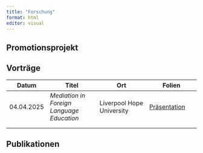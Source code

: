 ```yaml
---
title: "Forschung"
format: html
editor: visual
---
```


## Promotionsprojekt

## Vorträge

| Datum | Titel | Ort | Folien |
|------------|--------------------|--------------------|--------------------|
| 04.04.2025 | *Mediation in Foreign Language Education* | Liverpool Hope University | [Präsentation](docs/2025-04-04-Mediation.html) |
|  |  |  |  |
|  |  |  |  |

## Publikationen
